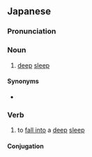 ==Japanese==
{{ja-kanjitab|ばく|すい|yomi=o}}

===Pronunciation===
{{ja-pron|ばくすい|y=o}}

===Noun===
{{ja-noun|ばくすい}}

# {{lb|ja|slang}} [[deep]] [[sleep]]

====Synonyms====
* {{ja-r|熟睡|じゅくすい}}

===Verb===
{{ja-verb-suru|ばくすい}}

#{{lb|ja|slang}} to [[fall into]] a [[deep]] [[sleep]]

====Conjugation====
{{ja-suru|ばくすい}}